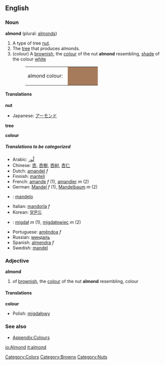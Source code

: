 ==English==

===Noun===
'''almond''' (plural: [[almonds]])

#A type of tree [[nut]].
#The [[tree]] that produces almonds.
#(colour) A [[brownish]], the [[colour]] of the nut '''almond''' resembling, [[shade]] of the colour [[white]]
#:<table><tr><td>almond colour: &nbsp;</td><td bgcolor="#A67B5B" width="80">&nbsp; </td></tr></table>

====Translations====
'''nut'''
{{top}}
*Japanese: [[アーモンド]]
{{mid}}
{{bottom}}

'''tree'''
{{top}}
{{mid}}
{{bottom}}

'''colour'''
{{top}}
{{mid}}
{{bottom}}

=====Translations to be categorized=====
{{checktrans}}
<!--Remove this section once all of the translations below have been moved into the tables above.-->
*Arabic: [[لّوز]]
*Chinese: [[杏]], [[杏樹]], [[杏树]], [[杏仁]]
*Dutch: [[amandel]] ''f''
*Finnish: [[manteli]]
*French: [[amande]] ''f'' (1), [[amandier]] ''m'' (2)
*German: [[Mandel]] ''f'' (1), [[Mandelbaum]] ''m'' (2)
* {{io}} : [[mandelo]]
*Italian: [[mandorla]] ''f''
*Korean: [[알몬드]]
*{{pl}}: [[migdał]] ''m'' (1), [[migdałowiec]] ''m'' (2)
*Portuguese: [[amêndoa]] ''f''
*Russian: [[миндаль]]
*Spanish: [[almendra]] ''f''
*Swedish: [[mandel]]

===Adjective===
'''almond'''

#of [[brownish]], the [[colour]] of the nut '''almond''' resembling, colour

====Translations====
'''colour'''
{{top}}
*Polish: [[migdałowy]]
{{mid}}
{{bottom}}

===See also===
*[[Wiktionary_Appendix:Colours|Appendix:Colours]]

[[Category:Colors]]
[[Category:Browns]]
[[Category:Nuts]]
[[io:Almond]]
[[it:almond]]